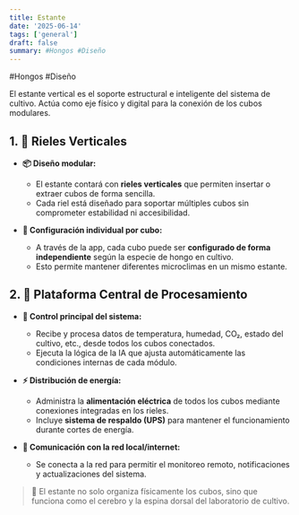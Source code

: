 ```yaml
---
title: Estante
date: '2025-06-14'
tags: ['general']
draft: false
summary: #Hongos #Diseño
---
```


#Hongos #Diseño

El estante vertical es el soporte estructural e inteligente del sistema de cultivo. Actúa como eje físico y digital para la conexión de los cubos modulares.


## 1. 📏 Rieles Verticales  

- **📦 Diseño modular:**  
  - El estante contará con **rieles verticales** que permiten insertar o extraer cubos de forma sencilla.  
  - Cada riel está diseñado para soportar múltiples cubos sin comprometer estabilidad ni accesibilidad.

- **🔁 Configuración individual por cubo:**  
  - A través de la app, cada cubo puede ser **configurado de forma independiente** según la especie de hongo en cultivo.  
  - Esto permite mantener diferentes microclimas en un mismo estante.


## 2. 🧠 Plataforma Central de Procesamiento  

- **🧩 Control principal del sistema:**  
  - Recibe y procesa datos de temperatura, humedad, CO₂, estado del cultivo, etc., desde todos los cubos conectados.  
  - Ejecuta la lógica de la IA que ajusta automáticamente las condiciones internas de cada módulo.

- **⚡ Distribución de energía:**  
  - Administra la **alimentación eléctrica** de todos los cubos mediante conexiones integradas en los rieles.  
  - Incluye **sistema de respaldo (UPS)** para mantener el funcionamiento durante cortes de energía.

- **📡 Comunicación con la red local/internet:**  
  - Se conecta a la red para permitir el monitoreo remoto, notificaciones y actualizaciones del sistema.


> 🧬 El estante no solo organiza físicamente los cubos, sino que funciona como el cerebro y la espina dorsal del laboratorio de cultivo.


